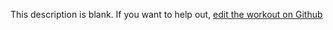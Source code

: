 
  This description is blank. If you want to help out, [edit the workout on Github](https://www.github.com/LiftArcade/exercises/blob/main/exercises/thigh-adductor-description.mdx)